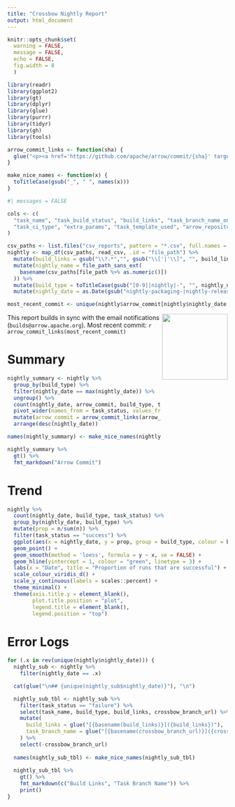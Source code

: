 ```yaml
---
title: "Crossbow Nightly Report"
output: html_document
---
```


```r
knitr::opts_chunk$set(
  warning = FALSE,
  message = FALSE, 
  echo = FALSE,
  fig.width = 8
  )

library(readr)
library(ggplot2)
library(gt)
library(dplyr)
library(glue)
library(purrr)
library(tidyr)
library(gh)
library(tools)
```

```r
arrow_commit_links <- function(sha) {
  glue("<p><a href='https://github.com/apache/arrow/commit/{sha}' target='_blank'>{substring(sha, 1, 7)}</a></p>")
}

make_nice_names <- function(x) {
  toTitleCase(gsub("_", " ", names(x)))
}
```


```r
#| messages = FALSE

cols <- c(
  "task_name", "task_build_status", "build_links", "task_branch_name_on_the_crossbow_repo",
  "task_ci_type", "extra_params", "task_template_used", "arrow_repository_commit"
)

csv_paths <- list.files("csv_reports", pattern = "*.csv", full.names = TRUE)
nightly <- map_df(csv_paths, read_csv, .id = "file_path") %>%
  mutate(build_links = gsub("\\?.*","", gsub("\\['|'\\]", "", build_links))) %>%
  mutate(nightly_name = file_path_sans_ext(
    basename(csv_paths[file_path %>% as.numeric()])
  )) %>%
  mutate(build_type = toTitleCase(gsub("[0-9]|nightly|-", "", nightly_name))) %>%
  mutate(nightly_date = as.Date(gsub("nightly-packaging-|nightly-release-|nightly-tests-", "", nightly_name)))

most_recent_commit <- unique(nightly$arrow_commit[nightly$nightly_date == max(nightly$nightly_date)])
```

<a href='https://arrow.apache.org/'><img src='https://arrow.apache.org/img/arrow-logo_hex_black-txt_white-bg.png' align="right" height="150" /></a>

This report builds in sync with the email notifications (`builds@arrow.apache.org`). 
Most recent commit: `r arrow_commit_links(most_recent_commit)`


# Summary 
```r
nightly_summary <- nightly %>% 
  group_by(build_type) %>% 
  filter(nightly_date == max(nightly_date)) %>% 
  ungroup() %>% 
  count(nightly_date, arrow_commit, build_type, task_status) %>% 
  pivot_wider(names_from = task_status, values_from = n, values_fill = 0) %>% 
  mutate(arrow_commit = arrow_commit_links(arrow_commit)) %>% 
  arrange(desc(nightly_date)) 

names(nightly_summary) <- make_nice_names(nightly_summary)

nightly_summary %>% 
  gt() %>% 
  fmt_markdown("Arrow Commit")
```



# Trend
```r
nightly %>% 
  count(nightly_date, build_type, task_status) %>% 
  group_by(nightly_date, build_type) %>% 
  mutate(prop = n/sum(n)) %>% 
  filter(task_status == "success") %>% 
  ggplot(aes(x = nightly_date, y = prop, group = build_type, colour = build_type)) +
  geom_point() +
  geom_smooth(method = 'loess', formula = y ~ x, se = FALSE) +
  geom_hline(yintercept = 1, colour = "green", linetype = 3) +
  labs(x = "Date", title = "Proportion of runs that are successful") +
  scale_colour_viridis_d() +
  scale_y_continuous(labels = scales::percent) +
  theme_minimal() +
  theme(axis.title.y = element_blank(),
        plot.title.position = "plot",
        legend.title = element_blank(),
        legend.position = "top")
```

# Error Logs {.tabset}

```r
for (.x in rev(unique(nightly$nightly_date))) {
  nightly_sub <- nightly %>%
    filter(nightly_date == .x)

  cat(glue("\n## {unique(nightly_sub$nightly_date)}"), "\n")

  nightly_sub_tbl <- nightly_sub %>%
    filter(task_status == "failure") %>%
    select(task_name, build_type, build_links, crossbow_branch_url) %>%
    mutate(
      build_links = glue("[{basename(build_links)}]({build_links})"),
      task_branch_name = glue("[{basename(crossbow_branch_url)}]({crossbow_branch_url})")
    ) %>%
    select(-crossbow_branch_url) 
  
  names(nightly_sub_tbl) <- make_nice_names(nightly_sub_tbl)
  
  nightly_sub_tbl %>% 
    gt() %>%
    fmt_markdown(c("Build Links", "Task Branch Name")) %>%
    print()
}
```





